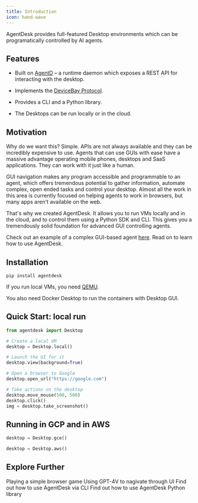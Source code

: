 ```yaml
---
title: Introduction
icon: hand-wave
---
```


AgentDesk provides full-featured Desktop environments which can be programatically controlled by AI agents.

## Features

* Built on [AgentD](https://github.com/agentsea/agentd) – a runtime daemon which exposes a REST API for interacting with the desktop.

* Implements the [DeviceBay Protocol](https://github.com/agentsea/devicebay).

* Provides a CLI and a Python library.

* The Desktops can be run locally or in the cloud.

## Motivation

Why do we want this? Simple. APIs are not always available and they can be incredibly expensive to use. Agents that can use GUIs with ease have a massive advantage operating mobile phones, desktops and SaaS applications. They can work with it just like a human.

GUI navigation makes any program accessible and programmable to an agent, which offers tremendous potential to gather information, automate complex, open ended tasks and control your desktop. Almost all the work in this area is currently focused on helping agents to work in browsers, but many apps aren't available on the web.

That's why we created AgentDesk. It allows you to run VMs locally and in the cloud, and to control them using a Python SDK and CLI. This gives you a tremendously solid foundation for advanced GUI controlling agents.

Check out an example of a complex GUI-based agent [here](https://github.com/agentsea/surfpizza). Read on to learn how to use AgentDesk.

## Installation

`pip install agentdesk`

If you run local VMs, you need [QEMU](https://www.qemu.org/).

You also need Docker Desktop to run the containers with Desktop GUI. 

## Quick Start: local run

```python
from agentdesk import Desktop

# Create a local VM
desktop = Desktop.local()

# Launch the UI for it
desktop.view(background=True)

# Open a browser to Google
desktop.open_url("https://google.com")

# Take actions on the desktop
desktop.move_mouse(500, 500)
desktop.click()
img = desktop.take_screenshot()
```

## Running in GCP and in AWS

```python
desktop = Desktop.gce()
```

```python
desktop = Desktop.aws()
```

## Explore Further

<CardGroup cols={2}>
  <Card
    title="Simple Example"
    icon="screwdriver-wrench"
    href="https://github.com/agentsea/agentdesk/blob/main/examples/drawing/demo.ipynb"
  >
    Playing a simple browser game
  </Card>
  <Card
    title="Advanced Example"
    icon="screwdriver-wrench"
    href="https://github.com/agentsea/agentdesk/blob/main/examples/gpt4v/note.ipynb"
  >
    Using GPT-4V to nagivate through UI
  </Card>
  <Card
    title="CLI Documentation"
    icon="code"
    href="./cli"
  >
    Find out how to use AgentDesk via CLI
  </Card>
  <Card 
    title="API Reference" 
    icon="code" 
    href="https://agentsea.github.io/agentdesk/"
  >
    Find out how to use AgentDesk Python library
  </Card>
</CardGroup>
